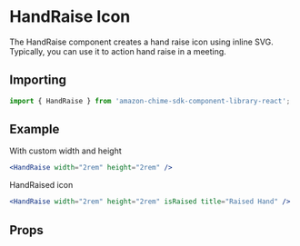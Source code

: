 

<Meta of={HandRaiseStories} />

# HandRaise Icon

The HandRaise component creates a hand raise icon using inline SVG. Typically, you can use it to action hand raise in a meeting.

## Importing

```javascript
import { HandRaise } from 'amazon-chime-sdk-component-library-react';
```

## Example

With custom width and height

<ThemeProvider theme={lightTheme}>
  <GlobalStyles />
  <Canvas>
    <HandRaise width="2rem" height="2rem" />
  </Canvas>
</ThemeProvider>

```jsx
<HandRaise width="2rem" height="2rem" />
```

HandRaised icon

<ThemeProvider theme={lightTheme}>
  <Canvas>
    <HandRaise width="2rem" height="2rem" isRaised title="Raised Hand" />
  </Canvas>
</ThemeProvider>

```jsx
<HandRaise width="2rem" height="2rem" isRaised title="Raised Hand" />
```

## Props

<ArgTypes of={HandRaise} />
